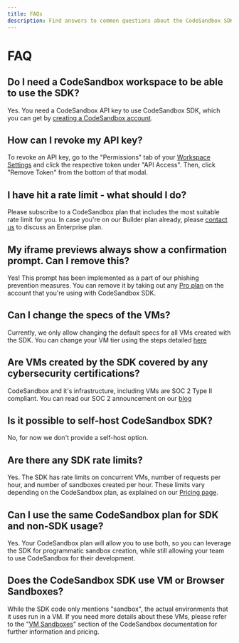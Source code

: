 ```yaml
---
title: FAQs
description: Find answers to common questions about the CodeSandbox SDK.
---
```



# FAQ

## Do I need a CodeSandbox workspace to be able to use the SDK?

Yes. You need a CodeSandbox API key to use CodeSandbox SDK, which you can get by [creating a CodeSandbox account](https://codesandbox.io/signin).

## How can I revoke my API key?

To revoke an API key, go to the "Permissions" tab of your [Workspace Settings](https://codesandbox.io/t/permissions) and click the respective token under "API Access". Then, click "Remove Token" from the bottom of that modal.

## I have hit a rate limit - what should I do?

Please subscribe to a CodeSandbox plan that includes the most suitable rate limit for you. In case you're on our Builder plan already, please [contact us](https://webforms.pipedrive.com/f/72gS7iXoP8qjL8Ku9HZQcN5UKpUpZkgKRCjhbqREjCOYyBgzrCKCr7Mys5AyczOHBN) to discuss an Enterprise plan.

## My iframe previews always show a confirmation prompt. Can I remove this?

Yes! This prompt has been implemented as a part of our phishing prevention measures. You can remove it by taking out any [Pro plan](https://codesandbox.io/pricing) on the account that you're using with CodeSandbox SDK.

## Can I change the specs of the VMs?

Currently, we only allow changing the default specs for all VMs created with the SDK. You can change your VM tier using the steps detailed [here](https://codesandbox.io/docs/sdk/specs)

## Are VMs created by the SDK covered by any cybersecurity certifications?

CodeSandbox and it's infrastructure, including VMs are SOC 2 Type II compliant. You can read our SOC 2 announcement on our [blog](https://codesandbox.io/blog/codesandbox-is-now-soc-2-compliant)

## Is it possible to self-host CodeSandbox SDK?

No, for now we don't provide a self-host option.

## Are there any SDK rate limits?

Yes. The SDK has rate limits on concurrent VMs, number of requests per hour, and number of sandboxes created per hour. These limits vary depending on the CodeSandbox plan, as explained on our [Pricing page](https://codesandbox.io/pricing).

## Can I use the same CodeSandbox plan for SDK and non-SDK usage?

Yes. Your CodeSandbox plan will allow you to use both, so you can leverage the SDK for programmatic sandbox creation, while still allowing your team to use CodeSandbox for their development.

## Does the CodeSandbox SDK use VM or Browser Sandboxes?

While the SDK code only mentions "sandbox", the actual environments that it uses run in a VM. If you need more details about these VMs, please refer to the "[VM Sandboxes](/learn/vm-sandboxes/overview)" section of the CodeSandbox documentation for further information and pricing.
